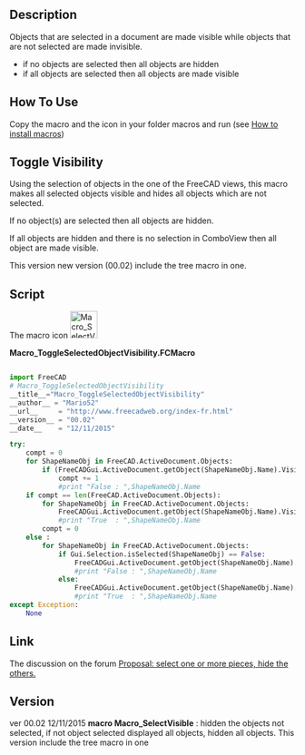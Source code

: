 <languages/>
<translate>
<!--T:11-->
{{Macro
|Name=Toggle Visibility
|Icon=Macro SelectVisible.png
|Description=Toggling Hidden/Display all objects not selected.<br />objects that are selected in a document are made visible while objects that are not selected are made invisible.<br />if no objects are selected then all objects are hidden.<br />if all objects are selected then all objects are made visible.
|Author=Mario52
|Version=00.02
|Date=2015-11-12
|FCVersion=All
|Download=[https://www.freecadweb.org/wiki/images/4/42/Macro_SelectVisible.png ToolBar Icon]
|SeeAlso=[[Macro_Toggle_Visibility2_1-2|Macro Toggle Visibility2 1-2]]<br>[[Macro_Toggle_Visibility2_2-2|Macro Toggle Visibility2 2-2]]<br>[[Macro_VisibleAlls|Macro VisibleAlls]]<br>[[Macro_HiddenAlls|Macro HiddenAlls]]<br>[[Macro_If_Selected_Stay_If_Not_Then_Delete|Macro If Selected Stay If Not Then Delete]]
}}

==Description== <!--T:1-->

<!--T:20-->
Objects that are selected in a document are made visible while objects that are not selected are made invisible.
* if no objects are selected then all objects are hidden
* if all objects are selected then all objects are made visible

==How To Use== <!--T:2-->

<!--T:21-->
Copy the macro and the icon in your folder macros and run (see [[How_to_install_macros|How to install macros]])

==Toggle Visibility== <!--T:3-->

<!--T:22-->
Using the selection of objects in the one of the FreeCAD views, this macro makes all selected objects visible and hides all objects which are not selected.

<!--T:4-->
If no object(s) are selected then all objects are hidden.

<!--T:12-->
If all objects are hidden and there is no selection in ComboView then all object are made visible.

<!--T:13-->
This version new version (00.02) include the tree macro in one.

==Script== <!--T:18-->

<!--T:19-->
The macro icon [[File:Macro SelectVisible.png|48px]]

</translate>
'''Macro_ToggleSelectedObjectVisibility.FCMacro'''

<syntaxhighlight lang="python" copy>

import FreeCAD
# Macro_ToggleSelectedObjectVisibility
__title__="Macro_ToggleSelectedObjectVisibility"
__author__ = "Mario52"
__url__     = "http://www.freecadweb.org/index-fr.html"
__version__ = "00.02"
__date__    = "12/11/2015"

try:
    compt = 0
    for ShapeNameObj in FreeCAD.ActiveDocument.Objects:                                   # list alls objet for test if alls hidden
        if (FreeCADGui.ActiveDocument.getObject(ShapeNameObj.Name).Visibility == False) and (Gui.Selection.isSelected(ShapeNameObj) == False):
            compt += 1                                                                    # if hidden : compt += 1
            #print "False : ",ShapeNameObj.Name
    if compt == len(FreeCAD.ActiveDocument.Objects):                                      # if (compt = Alls objects hidden) then Visibility = True
        for ShapeNameObj in FreeCAD.ActiveDocument.Objects:
            FreeCADGui.ActiveDocument.getObject(ShapeNameObj.Name).Visibility = True      # Visibility = True
            #print "True  : ",ShapeNameObj.Name
        compt = 0
    else :
        for ShapeNameObj in FreeCAD.ActiveDocument.Objects:                               # hidde objects not selecteds
            if Gui.Selection.isSelected(ShapeNameObj) == False:
                FreeCADGui.ActiveDocument.getObject(ShapeNameObj.Name).Visibility = False # if objects is not selected then Visibility = False (Hidden)
                #print "False : ",ShapeNameObj.Name
            else:
                FreeCADGui.ActiveDocument.getObject(ShapeNameObj.Name).Visibility = True  # if objects are hidden and selected then Visibility = True and hidden alls objects visibles
                #print "True  : ",ShapeNameObj.Name
except Exception:
    None
</syntaxhighlight>

<translate>

==Link== <!--T:10-->

<!--T:23-->
The discussion on the forum [http://forum.freecadweb.org/viewtopic.php?f=8&t=13152 Proposal: select one or more pieces, hide the others.]

==Version== <!--T:14-->

<!--T:24-->
ver 00.02 12/11/2015 '''macro Macro_SelectVisible''' : hidden the objects not selected, if not object selected displayed all objects, hidden all objects. This version include the tree macro in one

</translate>
